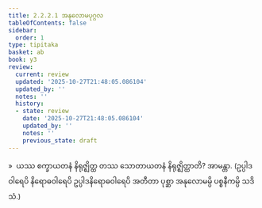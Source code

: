 ```yaml
---
title: 2.2.2.1 အနုလောမပုဂ္ဂလ
tableOfContents: false
sidebar:
  order: 1
type: tipitaka
basket: ab
book: y3
review:
  current: review
  updated: '2025-10-27T21:48:05.086104'
  updated_by: ''
  notes: ''
  history:
  - state: review
    date: '2025-10-27T21:48:05.086104'
    updated_by: ''
    notes: ''
    previous_state: draft
---
```



<ReviewStatus review={frontmatter.review} showDetails={true} />

<HypothesisAnnotation frontmatter={frontmatter} />

<DynamicBreadcrumb />

<Division number="132" book="y3" e="ch" v="33" p="136">

<Paragraph number="1131" book="y3">
»  ယဿ စက္ခာယတနံ နိရုဇ္ဈိတ္ထ တဿ သောတာယတနံ နိရုဇ္ဈိတ္ထာတိ?
</Paragraph>

<Paragraph number="1132" book="y3">
အာမန္တာ. (ဥပ္ပါဒဝါရေပိ နိရောဓဝါရေပိ ဥပ္ပါဒနိရောဓဝါရေပိ အတီတာ ပုစ္ဆာ အနုလောမမ္ပိ ပစ္စနီကမ္ပိ သဒိသံ.)
</Paragraph>
</Division>